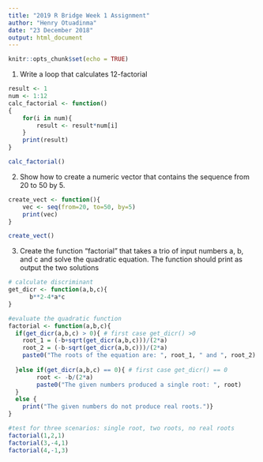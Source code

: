 ```yaml
---
title: "2019 R Bridge Week 1 Assignment"
author: "Henry Otuadinma"
date: "23 December 2018"
output: html_document
---
```


```r
knitr::opts_chunk$set(echo = TRUE)
```
  
  1) Write a loop that calculates 12-factorial

```r
result <- 1
num <- 1:12
calc_factorial <- function()
{
    for(i in num){
        result <- result*num[i]
    }
    print(result)
}

calc_factorial()
```

2) Show how to create a numeric vector that contains the sequence from 20 to 50 by 5.

```r
create_vect <- function(){
    vec <- seq(from=20, to=50, by=5)
    print(vec)
}

create_vect()

```

3) Create the function "factorial" that takes a trio of input numbers a, b, and c and solve the quadratic equation.    The function should print as output the two solutions

```r

# calculate discriminant
get_dicr <- function(a,b,c){
      b**2-4*a*c
}

#evaluate the quadratic function
factorial <- function(a,b,c){
  if(get_dicr(a,b,c) > 0){ # first case get_dicr() >0
    root_1 = (-b+sqrt(get_dicr(a,b,c)))/(2*a)
    root_2 = (-b-sqrt(get_dicr(a,b,c)))/(2*a)
    paste0("The roots of the equation are: ", root_1, " and ", root_2)
    
  }else if(get_dicr(a,b,c) == 0){ # first case get_dicr() == 0
        root <- -b/(2*a)
        paste0("The given numbers produced a single root: ", root)
  }
  else {
    print("The given numbers do not produce real roots.")}
}

#test for three scenarios: single root, two roots, no real roots
factorial(1,2,1) 
factorial(3,-4,1)
factorial(4,-1,3)
```